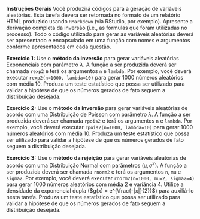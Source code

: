 **Instruções Gerais**
Você produzirá códigos para a geração de variáveis aleatórias. Esta tarefa deverá ser retornada no formato de um relatório HTML produzido usando `RMarkdown` (via RStudio, por exemplo). Apresente a derivação completa da inversão (i.e., as fórmulas que foram utilizadas no processo). Todo o código utilizado para gerar as variáveis aleatórias deverá ser apresentado e encapsulado em uma função com nomes e argumentos conforme apresentados em cada questão.

**Exercício 1:** Use o **método da inversão** para gerar variáveis aleatórias Exponenciais com parâmetro $\lambda$. A função a ser produzida deverá ser chamada `rexp2` e terá os argumentos `n` e `lambda`. Por exemplo, você deverá executar `rexp2(n=1000, lambda=10)` para gerar 1000 números aleatórios com média 10. Produza um teste estatístico que possa ser utilizado para validar a hipótese de que os números gerados de fato seguem a distribuição desejada.

**Exercício 2:** Use o **método da inversão** para gerar variáveis aleatórias de acordo com uma Distribuição de Poisson com parâmetro $\lambda$. A função a ser produzida deverá ser chamada `rpois2` e terá os argumentos `n` e `lambda`. Por exemplo, você deverá executar `rpois2(n=1000, lambda=10)` para gerar 1000 números aleatórios com média 10. Produza um teste estatístico que possa ser utilizado para validar a hipótese de que os números gerados de fato seguem a distribuição desejada.

**Exercício 3:** Use o **método da rejeição** para gerar variáveis aleatórias de acordo com uma Distribuição Normal com parâmetros $(\mu, \sigma^2)$. A função a ser produzida deverá ser chamada `rnorm2` e terá os argumentos `n`, `mu` e `sigma2`. Por exemplo, você deverá executar `rnorm2(n=1000, mu=2, sigma2=4)` para gerar 1000 números aleatórios com média 2 e variância 4. Utilize a densidade da exponencial dupla ($g(x) = e^{\frac{-|x|}{2}}$) para auxiliá-lo nesta tarefa. Produza um teste estatístico que possa ser utilizado para validar a hipótese de que os números gerados de fato seguem a distribuição desejada.
